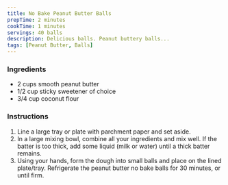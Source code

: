 ```yaml
---
title: No Bake Peanut Butter Balls
prepTime: 2 minutes
cookTime: 1 minutes
servings: 40 balls
description: Delicious balls. Peanut buttery balls...
tags: [Peanut Butter, Balls]
---
```


### Ingredients

- 2 cups smooth peanut butter
- 1/2 cup sticky sweetener of choice
- 3/4 cup coconut flour

### Instructions

1. Line a large tray or plate with parchment paper and set aside.
1. In a large mixing bowl, combine all your ingredients and mix well. If the batter is too thick, add some liquid (milk or water) until a thick batter remains.
1. Using your hands, form the dough into small balls and place on the lined plate/tray. Refrigerate the peanut butter no bake balls for 30 minutes, or until firm.

